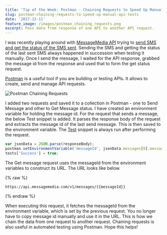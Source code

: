 ```yaml
---
title: 'Tip of the Week: Postman - Chaining Requests to Speed Up Manual API Tests'
slug: postman-chaining-requests-to-speed-up-manual-api-tests
date: '2017-12-11'
feature_image: /images/postman_chaining_requests.png
excerpt: Pass data from response of one API to another API request.
---
```

I was recently playing around with [MessageMedia API](https://www.messagemedia.com.au/) trying to [send SMS and get the status of the SMS sent](https://developers.messagemedia.com/code/messages-api-documentation/). Sending the SMS and getting the status of the last sent SMS always happened in succession when testing it manually. Once I send the message, I waited for the API response, grabbed the message id from the response and used that to form the get status request.

[Postman](https://www.getpostman.com/) is a useful tool if you are building or testing APIs. It allows to create, send and manage API requests.

![Postman Chaining Requests](/images/postman_chaining_requests.png)

I added two requests and saved it to a collection in Postman - one to Send Message and other to Get Message status. I have created an environment variable for holding the message id. For the request that sends a message, the below Test snippet is added. It parses the response body of the request and extracts the message id of the last send message. This is then saved to the environment variable. The [Test](https://www.getpostman.com/docs/postman/scripts/test_scripts) snippet is always run after performing the request.

```javascript
var jsonData = JSON.parse(responseBody);
postman.setEnvironmentVariable('messageId', jsonData.messages[0].message_id);
tests['Success'] = true;

```

The Get message request uses the messageId from the environment variables to construct its URL. The URL looks like below.

{% raw %}

```text
https://api.messagemedia.com/v1/messages/{{messageId}}

```

{% endraw %}

When executing this request, it fetches the messageId from the environment variable, which is set by the previous request. You no longer have to copy message id manually and use it in the URL. This is how we chain the data from one request to another request. Chaining requests is also useful in automated testing using Postman. Hope this helps!
